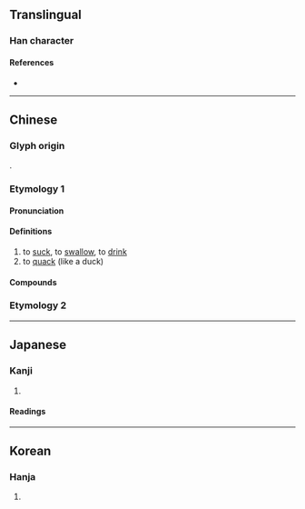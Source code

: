 {{also|呻}}
{{character info/new}}
==Translingual==

===Han character===
{{Han char|rn=30|rad=口|as=05|sn=8|four=66050|canj=RWL|ids=⿰口甲}}

====References====
* {{Han ref|kx=0183.040|dkj=03461|dj=0402.050|hdz=10600.020|uh=5477|ud=21623|bh=A945|bd=43333}}

----

==Chinese==
{{zh-forms}}

===Glyph origin===
{{Han etym}}
{{Han compound|口|甲|ls=psc|c1=s|c2=p|t1=mouth}}.

===Etymology 1===

====Pronunciation====
{{zh-pron
|m=xiā,xiá,gā,1nb=Mainland,2nb=Taiwan
|m-s=
|c=haap3
|c-t=
|g=
|h=pfs=
|j=
|mb=
|md=
|mn=
|mn-t=
|w=4haq
|x=
|mc=y
|oc=y
|cat=v
}}

====Definitions====
{{zh-hanzi}}

# to [[suck]], to [[swallow]], to [[drink]]
# to [[quack]] (like a duck)
#: {{zh-x|呷 呷 叫|to quack (like a duck)}}

====Compounds====
{{zh-der|吸呷|呷呷|呷醋|喋呷|喤呷|吉呷}}

===Etymology 2===
{{zh-see|食}}

----

==Japanese==

===Kanji===
{{ja-kanji|grade=|rs=口05}}

# {{defn|lang=ja|sort=口05}}

====Readings====
{{ja-readings
|goon=きょう<けふ
|kanon=こう<かふ
|kun=あお-る, す-う}}

----

==Korean==

===Hanja===
{{ko-hanja|hangeul=합}}

# {{defn|lang=ko|sort=口05}}
